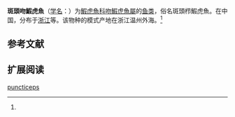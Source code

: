 {{Speciesbox
| name = 斑頭吻鰕虎魚
| status = 
| status_system = 
| image = 
| genus = Rhinogobius
| species = puncticeps
| authority = Deng et Xiong, 1980<ref name='id8387'>{{cite web| url =http://www.bioinfo.cn/db05/BjdwSpecies.php?action=view&id=8387| title =斑頭吻鰕虎魚| work =中国动物物种编目数据库| publisher =中国科学院微生物研究所| author =中国科学院动物研究所| accessdate =2009-04-16| deadurl =yes| archiveurl =https://web.archive.org/web/20160305052939/http://www.bioinfo.cn/db05/BjdwSpecies.php?action=view&id=8387| archivedate =2016-03-05}}</ref>
}}

'''斑頭吻鰕虎魚'''（[[学名|学名]]：{{lang|la|''Rhinogobius puncticeps''}}）为[[鰕虎魚科|鰕虎魚科]][[吻鰕虎魚屬|吻鰕虎魚屬]]的[[鱼类|鱼类]]，俗名斑頭栉鰕虎魚。在中国，分布于[[浙江|浙江]]等。该物种的模式产地在浙江温州外海。<ref name='id8387'/>

== 参考文献 ==
{{reflist}}

== 扩展阅读 ==
{{refbegin}}
{{wikispecies-inline|Rhinogobius puncticeps|斑頭吻鰕虎魚}}
{{refend}}

[[Category:吻鰕虎魚屬|puncticeps]]


{{鱸形目小作品}}